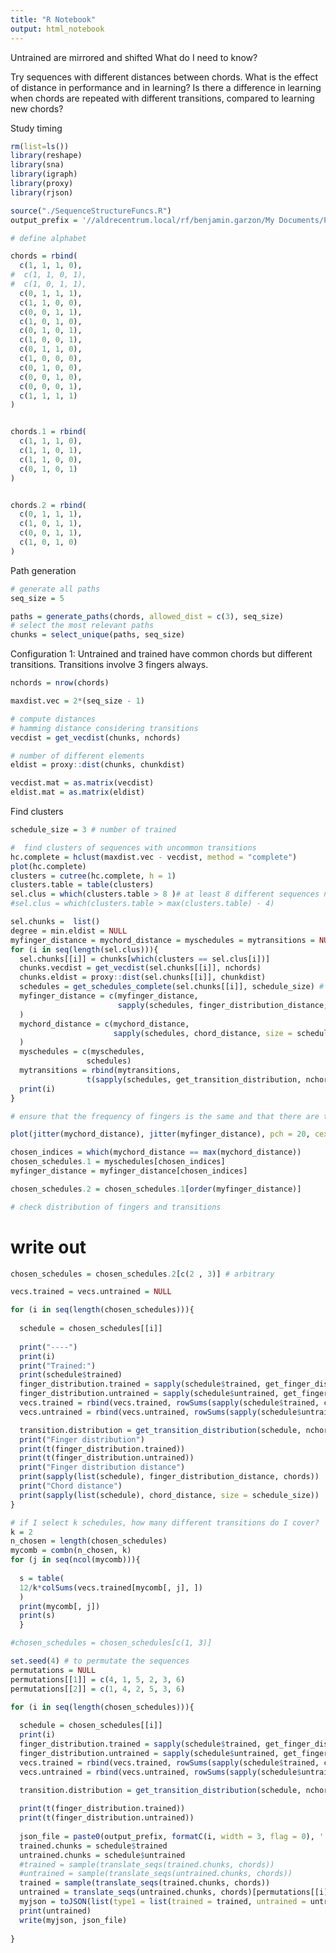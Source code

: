 ```yaml
---
title: "R Notebook"
output: html_notebook
---
```


Untrained are mirrored and shifted
What do I need to know?

Try sequences with different distances between chords. 
What is the effect of distance in performance and in learning?
Is there a difference in learning when chords are repeated with different transitions, compared to learning new chords?


Study timing
```r
rm(list=ls())
library(reshape)
library(sna)
library(igraph)
library(proxy)
library(rjson)

source("./SequenceStructureFuncs.R")
output_prefix = '//aldrecentrum.local/rf/benjamin.garzon/My Documents/Projects/SeqLearn/scheduling/sequences/sequences_lue1_'

```

```r
# define alphabet

chords = rbind(
  c(1, 1, 1, 0),
#  c(1, 1, 0, 1),
#  c(1, 0, 1, 1),
  c(0, 1, 1, 1), 
  c(1, 1, 0, 0),
  c(0, 0, 1, 1),
  c(1, 0, 1, 0),
  c(0, 1, 0, 1),
  c(1, 0, 0, 1),
  c(0, 1, 1, 0),
  c(1, 0, 0, 0),
  c(0, 1, 0, 0),
  c(0, 0, 1, 0),
  c(0, 0, 0, 1),
  c(1, 1, 1, 1)
)             


chords.1 = rbind(
  c(1, 1, 1, 0),
  c(1, 1, 0, 1),
  c(1, 1, 0, 0),
  c(0, 1, 0, 1)
)             


chords.2 = rbind(
  c(0, 1, 1, 1), 
  c(1, 0, 1, 1),
  c(0, 0, 1, 1),
  c(1, 0, 1, 0)
)             


```


Path generation

```r
# generate all paths
seq_size = 5

paths = generate_paths(chords, allowed_dist = c(3), seq_size)
# select the most relevant paths
chunks = select_unique(paths, seq_size)
```

Configuration 1:
Untrained and trained have common chords but different transitions. Transitions involve 3 fingers always.


```r
nchords = nrow(chords)

maxdist.vec = 2*(seq_size - 1)

# compute distances
# hamming distance considering transitions
vecdist = get_vecdist(chunks, nchords)

# number of different elements
eldist = proxy::dist(chunks, chunkdist)

vecdist.mat = as.matrix(vecdist)
eldist.mat = as.matrix(eldist)
```

Find clusters
```r

schedule_size = 3 # number of trained

#  find clusters of sequences with uncommon transitions
hc.complete = hclust(maxdist.vec - vecdist, method = "complete")
plot(hc.complete)
clusters = cutree(hc.complete, h = 1)
clusters.table = table(clusters)
sel.clus = which(clusters.table > 8 )# at least 8 different sequences needed
#sel.clus = which(clusters.table > max(clusters.table) - 4)

sel.chunks =  list() 
degree = min.eldist = NULL
myfinger_distance = mychord_distance = myschedules = mytransitions = NULL
for (i in seq(length(sel.clus))){
  sel.chunks[[i]] = chunks[which(clusters == sel.clus[i])]
  chunks.vecdist = get_vecdist(sel.chunks[[i]], nchords)
  chunks.eldist = proxy::dist(sel.chunks[[i]], chunkdist)
  schedules = get_schedules_complete(sel.chunks[[i]], schedule_size) # contains possible configurations of trained and untrained sequences
  myfinger_distance = c(myfinger_distance,
                        sapply(schedules, finger_distribution_distance, chords)
  )
  mychord_distance = c(mychord_distance,
                       sapply(schedules, chord_distance, size = schedule_size)
  )
  myschedules = c(myschedules, 
                 schedules)
  mytransitions = rbind(mytransitions, 
                 t(sapply(schedules, get_transition_distribution, nchords)))
  print(i)
}

# ensure that the frequency of fingers is the same and that there are the minimum possible number of common chords between trained and untrained

plot(jitter(mychord_distance), jitter(myfinger_distance), pch = 20, cex = 0.3) 

chosen_indices = which(mychord_distance == max(mychord_distance))
chosen_schedules.1 = myschedules[chosen_indices]
myfinger_distance = myfinger_distance[chosen_indices]

chosen_schedules.2 = chosen_schedules.1[order(myfinger_distance)]

# check distribution of fingers and transitions
```

# write out
```r
chosen_schedules = chosen_schedules.2[c(2 , 3)] # arbitrary

vecs.trained = vecs.untrained = NULL

for (i in seq(length(chosen_schedules))){
  
  schedule = chosen_schedules[[i]]
    
  print("----")
  print(i)
  print("Trained:")
  print(schedule$trained)
  finger_distribution.trained = sapply(schedule$trained, get_finger_distribution, chords)
  finger_distribution.untrained = sapply(schedule$untrained, get_finger_distribution, chords)  
  vecs.trained = rbind(vecs.trained, rowSums(sapply(schedule$trained, chunk_to_bin, nchords)))
  vecs.untrained = rbind(vecs.untrained, rowSums(sapply(schedule$untrained, chunk_to_bin, nchords)))

  transition.distribution = get_transition_distribution(schedule, nchords)
  print("Finger distribution")
  print(t(finger_distribution.trained))
  print(t(finger_distribution.untrained))
  print("Finger distribution distance")
  print(sapply(list(schedule), finger_distribution_distance, chords))
  print("Chord distance")
  print(sapply(list(schedule), chord_distance, size = schedule_size))  
}
```


```r
# if I select k schedules, how many different transitions do I cover?
k = 2
n_chosen = length(chosen_schedules)
mycomb = combn(n_chosen, k)
for (j in seq(ncol(mycomb))){
  
  s = table(
  12/k*colSums(vecs.trained[mycomb[, j], ])
  )
  print(mycomb[, j])
  print(s)
  }

#chosen_schedules = chosen_schedules[c(1, 3)]
```


```r
set.seed(4) # to permutate the sequences
permutations = NULL
permutations[[1]] = c(4, 1, 5, 2, 3, 6)
permutations[[2]] = c(1, 4, 2, 5, 3, 6)

for (i in seq(length(chosen_schedules))){
  
  schedule = chosen_schedules[[i]]
  print(i)
  finger_distribution.trained = sapply(schedule$trained, get_finger_distribution, chords)
  finger_distribution.untrained = sapply(schedule$untrained, get_finger_distribution, chords)  
  vecs.trained = rbind(vecs.trained, rowSums(sapply(schedule$trained, chunk_to_bin, nchords)))
  vecs.untrained = rbind(vecs.untrained, rowSums(sapply(schedule$untrained, chunk_to_bin, nchords)))

  transition.distribution = get_transition_distribution(schedule, nchords)
  
  print(t(finger_distribution.trained))
  print(t(finger_distribution.untrained))
  
  json_file = paste0(output_prefix, formatC(i, width = 3, flag = 0), '.json')
  trained.chunks = schedule$trained
  untrained.chunks = schedule$untrained
  #trained = sample(translate_seqs(trained.chunks, chords))
  #untrained = sample(translate_seqs(untrained.chunks, chords))
  trained = sample(translate_seqs(trained.chunks, chords))
  untrained = translate_seqs(untrained.chunks, chords)[permutations[[i]]]
  myjson = toJSON(list(type1 = list(trained = trained, untrained = untrained)))
  print(untrained)
  write(myjson, json_file)
  
} 

```
